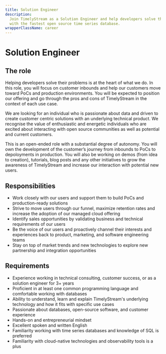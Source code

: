 ```yaml
---
title: Solution Engineer
description:
  Join TimelyStream as a Solution Engineer and help developers solve their problems
  with the fastest open source time series database.
wrapperClassName: career
---
```



<h1>Solution Engineer</h1>

<AboutBlazar />

<h2>The role</h2>

Helping developers solve their problems is at the heart of what we do. In this
role, you will focus on customer inbounds and help our customers move toward
PoCs and production environments. You will be expected to position our offering
and go through the pros and cons of TimelyStream in the context of each use case.

We are looking for an individual who is passionate about data and driven to
create customer centric solutions with an underlying technical product. We
recognise the value of enthusiastic and energetic individuals who are excited
about interacting with open source communities as well as potential and current
customers.

This is an open-ended role with a substantial degree of autonomy. You will own
the development of the customer’s journey from inbounds to PoCs to depoloyments
in production. You will also be working on demos (from idea to creation),
tutorials, blog posts and any other initiatives to grow the awareness of TimelyStream
and increase our interaction with potential new users.

<h2>Responsibilities</h2>

- Work closely with our users and support them to build PoCs and
  production-ready solutions
- Strive to move users through our funnel, maximize retention rates and increase
  the adoption of our managed cloud offering
- Identify sales opportunities by validating business and technical requirements
  of our users
- Be the voice of our users and proactively channel their interests and
  experiences back to product, marketing, and software engineering teams
- Stay on top of market trends and new technologies to explore new partnership
  and integration opportunities

<h2>Requirements</h2>

- Experience working in technical consulting, customer success, or as a solution
  engineer for 3+ years
- Proficient in at least one common programming language and comfortable working
  with databases
- Ability to understand, learn and explain TimelyStream's underlying technology and
  how it fits with specific use cases
- Passionate about databases, open-source software, and customer experience
- Hands-on and entrepreneurial mindset
- Excellent spoken and written English
- Familiarity working with time series databases and knowledge of SQL is preferred
- Familiarity with cloud-native technologies and observability tools is a plus

<WhatWeOffer />

<WorkingAtBlazar />

<CareerButton
  title="Solution Engineer"
  bambooUrl="https://timelystream.com"
/>
